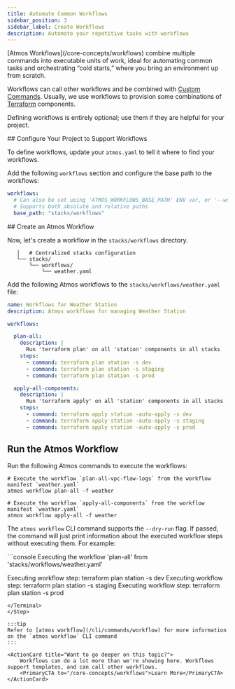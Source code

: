```yaml
---
title: Automate Common Workflows
sidebar_position: 3
sidebar_label: Create Workflows
description: Automate your repetitive tasks with workflows
---
```


<Intro>
[Atmos Workflows](/core-concepts/workflows) combine multiple commands into executable units of work, ideal for automating common
tasks and orchestrating “cold starts,” where you bring an environment up from scratch.
</Intro>

Workflows can call other workflows and be combined with [Custom Commands](/core-concepts/custom-commands). Usually, we use
workflows to provision some combinations of [Terraform](/core-concepts/components/terraform) components.

Defining workflows is entirely optional; use them if they are helpful for your project.

<Step>
## <StepNumber/> Configure Your Project to Support Workflows

To define workflows, update your `atmos.yaml` to tell it where to find your workflows.

Add the following `workflows` section and configure the base path to the workflows:

```yaml
workflows:
  # Can also be set using 'ATMOS_WORKFLOWS_BASE_PATH' ENV var, or '--workflows-dir' command-line arguments
  # Supports both absolute and relative paths
  base_path: "stacks/workflows"
```
</Step>


<Step>
## <StepNumber/> Create an Atmos Workflow

Now, let's create a workflow in the `stacks/workflows` directory.

```console
   │   # Centralized stacks configuration
   └── stacks/
       └── workflows/
           └── weather.yaml
```

Add the following Atmos workflows to the `stacks/workflows/weather.yaml` file:

```yaml
name: Workflows for Weather Station
description: Atmos workflows for managing Weather Station

workflows:

  plan-all:
    description: |
      Run 'terraform plan' on all 'station' components in all stacks
    steps:
      - command: terraform plan station -s dev
      - command: terraform plan station -s staging
      - command: terraform plan station -s prod

  apply-all-components:
    description: |
      Run 'terraform apply' on all 'station' components in all stacks
    steps:
      - command: terraform apply station -auto-apply -s dev
      - command: terraform apply station -auto-apply -s staging
      - command: terraform apply station -auto-apply -s prod
```
</Step>

<Step>

## <StepNumber/> Run the Atmos Workflow

Run the following Atmos commands to execute the workflows:

```shell
# Execute the workflow `plan-all-vpc-flow-logs` from the workflow manifest `weather.yaml`
atmos workflow plan-all -f weather

# Execute the workflow `apply-all-components` from the workflow manifest `weather.yaml`
atmos workflow apply-all -f weather
```

The `atmos workflow` CLI command supports the `--dry-run` flag. If passed, the command will just print information about
the executed workflow steps without executing them. For example:

<Terminal title="atmos workflow plan-all -f weather --dry-run">
```console
Executing the workflow 'plan-all' from 'stacks/workflows/weather.yaml'

Executing workflow step: terraform plan station -s dev
Executing workflow step: terraform plan station -s staging
Executing workflow step: terraform plan station -s prod
```
</Terminal>
</Step>

:::tip
Refer to [atmos workflow](/cli/commands/workflow) for more information on the `atmos workflow` CLI command
:::

<ActionCard title="Want to go deeper on this topic?">
    Workflows can do a lot more than we're showing here. Workflows support templates, and can call other workflows.
    <PrimaryCTA to="/core-concepts/workflows">Learn More</PrimaryCTA>
</ActionCard>
